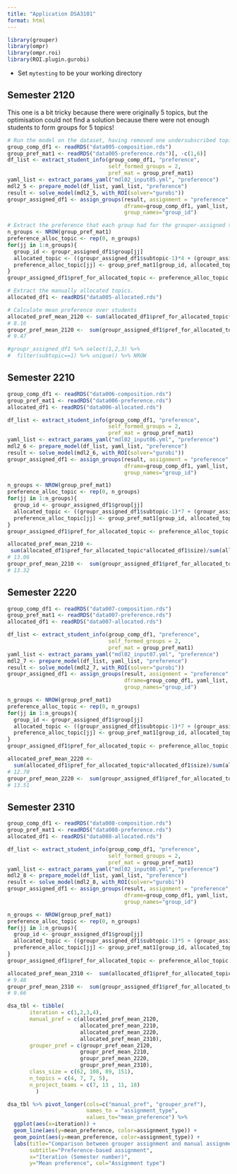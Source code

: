 ```yaml
---
title: "Application DSA3101"
format: html
---
```


```r
library(grouper)
library(ompr)
library(ompr.roi)
library(ROI.plugin.gurobi)
```

* Set `mytesting` to be your working directory

## Semester 2120

This one is a bit tricky because there were originally 5 topics, but the optimisation
could not find a solution because there were not enough students to form groups for 
5 topics!

```r
# Run the model on the dataset, having removed one undersubscribed topic
group_comp_df1 <- readRDS("data005-composition.rds")
group_pref_mat1 <- readRDS("data005-preference.rds")[, -c(1,6)]
df_list <- extract_student_info(group_comp_df1, "preference",  
                                self_formed_groups = 2,  
                                pref_mat = group_pref_mat1)
yaml_list <- extract_params_yaml("mdl02_input05.yml", "preference")
mdl2_5 <- prepare_model(df_list, yaml_list, "preference")
result <- solve_model(mdl2_5, with_ROI(solver="gurobi"))
groupr_assigned_df1 <- assign_groups(result, assignment = "preference",  
                                     dframe=group_comp_df1, yaml_list, 
                                     group_names="group_id")

# Extract the preference that each group had for the grouper-assigned topic
n_groups <- NROW(group_pref_mat1)
preference_alloc_topic <- rep(0, n_groups)
for(jj in 1:n_groups){
  group_id <- groupr_assigned_df1$group[jj]
  allocated_topic <- ((groupr_assigned_df1$subtopic-1)*4 + (groupr_assigned_df1$topic2))[jj]
  preference_alloc_topic[jj] <- group_pref_mat1[group_id, allocated_topic]
}
groupr_assigned_df1$pref_for_allocated_topic <- preference_alloc_topic

# Extract the manually allocated topics.
allocated_df1 <- readRDS("data005-allocated.rds")

# Calculate mean preference over students
allocated_pref_mean_2120 <- sum(allocated_df1$pref_for_allocated_topic*allocated_df1$size)/sum(allocated_df1$size)
# 8.16
groupr_pref_mean_2120 <-  sum(groupr_assigned_df1$pref_for_allocated_topic*groupr_assigned_df1$size)/sum(groupr_assigned_df1$size)
# 9.47

#groupr_assigned_df1 %>% select(1,2,3) %>% 
#  filter(subtopic==1) %>% unique() %>% NROW
```


## Semester 2210

```r
group_comp_df1 <- readRDS("data006-composition.rds")
group_pref_mat1 <- readRDS("data006-preference.rds")
allocated_df1 <- readRDS("data006-allocated.rds")

df_list <- extract_student_info(group_comp_df1, "preference",  
                                self_formed_groups = 2,  
                                pref_mat = group_pref_mat1)
yaml_list <- extract_params_yaml("mdl02_input06.yml", "preference")
mdl2_6 <- prepare_model(df_list, yaml_list, "preference")
result <- solve_model(mdl2_6, with_ROI(solver="gurobi"))
groupr_assigned_df1 <- assign_groups(result, assignment = "preference",  
                                     dframe=group_comp_df1, yaml_list, 
                                     group_names="group_id")

n_groups <- NROW(group_pref_mat1)
preference_alloc_topic <- rep(0, n_groups)
for(jj in 1:n_groups){
  group_id <- groupr_assigned_df1$group[jj]
  allocated_topic <- ((groupr_assigned_df1$subtopic-1)*7 + (groupr_assigned_df1$topic2))[jj]
  preference_alloc_topic[jj] <- group_pref_mat1[group_id, allocated_topic]
}
groupr_assigned_df1$pref_for_allocated_topic <- preference_alloc_topic

allocated_pref_mean_2210 <- 
 sum(allocated_df1$pref_for_allocated_topic*allocated_df1$size)/sum(allocated_df1$size) 
# 13.06
groupr_pref_mean_2210 <-  sum(groupr_assigned_df1$pref_for_allocated_topic*groupr_assigned_df1$size)/sum(groupr_assigned_df1$size)
# 13.32
```

## Semester 2220

```r
group_comp_df1 <- readRDS("data007-composition.rds")
group_pref_mat1 <- readRDS("data007-preference.rds")
allocated_df1 <- readRDS("data007-allocated.rds")

df_list <- extract_student_info(group_comp_df1, "preference",  
                                self_formed_groups = 2,  
                                pref_mat = group_pref_mat1)
yaml_list <- extract_params_yaml("mdl02_input07.yml", "preference")
mdl2_7 <- prepare_model(df_list, yaml_list, "preference")
result <- solve_model(mdl2_7, with_ROI(solver="gurobi"))
groupr_assigned_df1 <- assign_groups(result, assignment = "preference",  
                                     dframe=group_comp_df1, yaml_list, 
                                     group_names="group_id")

n_groups <- NROW(group_pref_mat1)
preference_alloc_topic <- rep(0, n_groups)
for(jj in 1:n_groups){
  group_id <- groupr_assigned_df1$group[jj]
  allocated_topic <- ((groupr_assigned_df1$subtopic-1)*7 + (groupr_assigned_df1$topic2))[jj]
  preference_alloc_topic[jj] <- group_pref_mat1[group_id, allocated_topic]
}
groupr_assigned_df1$pref_for_allocated_topic <- preference_alloc_topic

allocated_pref_mean_2220 <- 
  sum(allocated_df1$pref_for_allocated_topic*allocated_df1$size)/sum(allocated_df1$size)  
# 12.70
groupr_pref_mean_2220 <-  sum(groupr_assigned_df1$pref_for_allocated_topic*groupr_assigned_df1$size)/sum(groupr_assigned_df1$size)
# 13.51
```

## Semester 2310

```r
group_comp_df1 <- readRDS("data008-composition.rds")
group_pref_mat1 <- readRDS("data008-preference.rds")
allocated_df1 <- readRDS("data008-allocated.rds")

df_list <- extract_student_info(group_comp_df1, "preference",  
                                self_formed_groups = 2,  
                                pref_mat = group_pref_mat1)
yaml_list <- extract_params_yaml("mdl02_input08.yml", "preference")
mdl2_8 <- prepare_model(df_list, yaml_list, "preference")
result <- solve_model(mdl2_8, with_ROI(solver="gurobi"))
groupr_assigned_df1 <- assign_groups(result, assignment = "preference",  
                                     dframe=group_comp_df1, yaml_list, 
                                     group_names="group_id")

n_groups <- NROW(group_pref_mat1)
preference_alloc_topic <- rep(0, n_groups)
for(jj in 1:n_groups){
  group_id <- groupr_assigned_df1$group[jj]
  allocated_topic <- ((groupr_assigned_df1$subtopic-1)*5 + (groupr_assigned_df1$topic2))[jj]
  preference_alloc_topic[jj] <- group_pref_mat1[group_id, allocated_topic]
}
groupr_assigned_df1$pref_for_allocated_topic <- preference_alloc_topic

allocated_pref_mean_2310 <-  sum(allocated_df1$pref_for_allocated_topic*allocated_df1$size)/sum(allocated_df1$size)   
# 9.48
groupr_pref_mean_2310 <-  sum(groupr_assigned_df1$pref_for_allocated_topic*groupr_assigned_df1$size)/sum(groupr_assigned_df1$size) 
# 9.66
```

```r
dsa_tbl <- tibble(
       iteration = c(1,2,3,4),
       manual_pref = c(allocated_pref_mean_2120,
                       allocated_pref_mean_2210,
                       allocated_pref_mean_2220,
                       allocated_pref_mean_2310),
       grouper_pref = c(groupr_pref_mean_2120,
                       groupr_pref_mean_2210,
                       groupr_pref_mean_2220,
                       groupr_pref_mean_2310),
       class_size = c(62, 108, 89, 151),
       n_topics = c(4, 7, 7, 5),
       n_project_teams = c(7, 13 , 11, 18) 
         )

dsa_tbl %>% pivot_longer(cols=c("manual_pref", "grouper_pref"),
                         names_to = "assignment_type",
                         values_to="mean_preference") %>%
  ggplot(aes(x=iteration)) +
  geom_line(aes(y=mean_preference, color=assignment_type)) +
  geom_point(aes(y=mean_preference, color=assignment_type)) +
  labs(title="Comparison between grouper assignment and manual assignment",
       subtitle="Preference-based assignment",
       x="Iteration (Semester number)",
       y="Mean preference", col="Assignment type")
```

